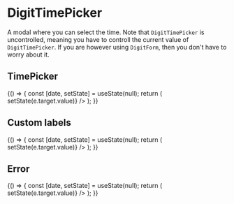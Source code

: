 
<Meta
    title="Elements|DigitTimePicker"
    component={DigitTimePicker}
    decorators={[DigitProvidersDecorator]}
/>

# DigitTimePicker

A modal where you can select the time. Note that `DigitTimePicker` is uncontrolled, meaning you have to controll the current value of `DigitTimePicker`. If you are however using `DigitForm`, then you don't have to worry about it.

## TimePicker

<Preview>
    <Story name="Normal">
        {() => {
            const [date, setState] = useState(null);
            return (
                <DigitTimePicker
                    upperLabel="Upper label"
                    lowerLabel="Lower label"
                    value={date}
                    onChange={e => setState(e.target.value)}
                />
            );
        }}
    </Story>
</Preview>

## Custom labels

<Preview>
    <Story name="Custom label">
        {() => {
            const [date, setState] = useState(null);
            return (
                <DigitTimePicker
                    upperLabel="Upper label"
                    lowerLabel="Lower label"
                    okLabel="Select time"
                    cancelLabel="Nah, don't want this"
                    value={date}
                    onChange={e => setState(e.target.value)}
                />
            );
        }}
    </Story>
</Preview>

## Error

<Preview>
    <Story name="Normal error">
        {() => {
            const [date, setState] = useState(null);
            return (
                <DigitTimePicker
                    upperLabel="Upper label"
                    lowerLabel="Lower label"
                    error
                    errorMessage="This is an error"
                    value={date}
                    onChange={e => setState(e.target.value)}
                />
            );
        }}
    </Story>
</Preview>

<Props of={DigitTimePicker} />
